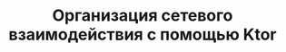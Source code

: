 ---
title: "Организация сетевого взаимодействия с помощью Ktor"
description: "Как удобно и типизированно ходить в сеть в Android-приложении"
isPublish: false
publishedAt: 2023-10-23
tags: ["Android", "Ktor", "Jetpack Compose"]
---